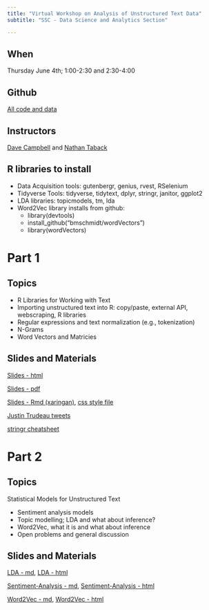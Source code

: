 ```yaml
---
title: "Virtual Workshop on Analysis of Unstructured Text Data"
subtitle: "SSC - Data Science and Analytics Section"

---
```


## When

Thursday June 4th; 1:00-2:30 and 2:30-4:00

## Github

[All code and data](https://github.com/ssc-datascience/ssc-datascience.github.io)

## Instructors

[Dave Campbell](https://people.math.carleton.ca/~davecampbell/Dave_Campbell.html) and [Nathan Taback](http://utstat.toronto.edu/nathan/)

## R libraries to install
- Data Acquisition tools: gutenbergr, genius, rvest, RSelenium
- Tidyverse Tools: tidyverse, tidytext, dplyr, stringr, janitor, ggplot2
- LDA libraries: topicmodels, tm, lda
- Word2Vec library installs from github:
    - library(devtools)
    - install_github("bmschmidt/wordVectors")
    - library(wordVectors)



# Part 1

## Topics

- R Libraries for Working with Text
- Importing unstructured text into R: copy/paste, external API, webscraping, R libraries
- Regular expressions and text normalization (e.g., tokenization)
- N-Grams
- Word Vectors and Matricies

## Slides and Materials

[Slides - html](workshopslides1.html)

[Slides - pdf](workshopslides1.pdf)

[Slides - Rmd (xaringan)](workshopslides1.Rmd), [css style file](slides.css)

[Justin Trudeau tweets](JT20tweets_may25.csv)

[stringr cheatsheet](https://github.com/rstudio/cheatsheets/blob/master/strings.pdf)




# Part 2 

## Topics

Statistical Models for Unstructured Text 

- Sentiment analysis models
- Topic modelling; LDA and what about inference?
- Word2Vec, what it is and what about inference
- Open problems and general discussion

## Slides and Materials

[LDA - md](LDA.md), [LDA - html](LDA.html)

[Sentiment-Analysis - md](Sentiment-Analysis.md), [Sentiment-Analysis - html](Sentiment-Analysis.html)

[Word2Vec - md](Word2Vec.md), [Word2Vec - html](Word2Vec.html)



